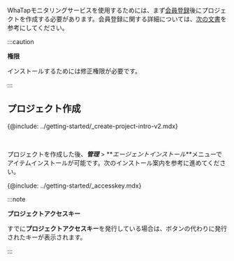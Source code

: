 WhaTapモニタリングサービスを使用するためには、まず[会員登録](https://www.whatap.io/ko/signup/)後にプロジェクトを作成する必要があります。会員登録に関する詳細については、[次の文書](../account/account-manage)を参考にしてください。

:::caution 

**権限**

インストールするためには修正権限が必要です。

:::

## プロジェクト作成

{@include: ../getting-started/_create-project-intro-v2.mdx} 

<br/>

プロジェクトを作成した後、**_管理_** > **_エージェントインストール_**メニューでアイテムインストールが可能です。次のインストール案内を参考に進めてください。

<!-- 프로젝트 진입-생성 1월 11일 서비스 배포 전 업데이트 예정 10일 수정-->

{@include: ../getting-started/_accesskey.mdx}

:::note

**プロジェクトアクセスキー**

すでに**プロジェクトアクセスキー**を発行している場合は、ボタンの代わりに発行されたキーが表示されます。

:::

